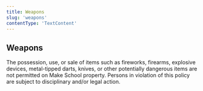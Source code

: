 ```yaml
---
title: Weapons
slug: 'weapons'
contentType: 'TextContent'
---
```


## Weapons

The possession, use, or sale of items such as fireworks, firearms, explosive devices, metal-tipped
darts, knives, or other potentially dangerous items are not permitted on Make School property.
Persons in violation of this policy are subject to disciplinary and/or legal action.